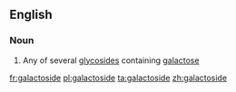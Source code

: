 ==English==

===Noun===
{{wikipedia}}
{{en-noun}}

# {{context|biochemistry|lang=en}} Any of several [[glycoside]]s containing [[galactose]]

[[fr:galactoside]]
[[pl:galactoside]]
[[ta:galactoside]]
[[zh:galactoside]]